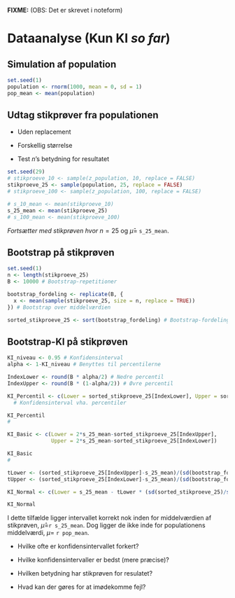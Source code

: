 __FIXME:__ (OBS: Det er skrevet i noteform)

# Dataanalyse (Kun KI _so far_)

## Simulation af population
```r
set.seed(1)
population <- rnorm(1000, mean = 0, sd = 1)
pop_mean <- mean(population)
```

## Udtag stikprøver fra populationen

* Uden replacement

* Forskellig størrelse

 * Test $n$'s betydning for resultatet
 
```r
set.seed(29)
# stikproeve_10 <- sample(z_population, 10, replace = FALSE)
stikproeve_25 <- sample(population, 25, replace = FALSE)
# stikproeve_100 <- sample(z_population, 100, replace = FALSE)

# s_10_mean <- mean(stikproeve_10)
s_25_mean <- mean(stikproeve_25)
# s_100_mean <- mean(stikproeve_100)
```

_Fortsætter med stikprøven hvor_ $n=25$ og $\hat\mu=$ ```s_25_mean```.

## Bootstrap på stikprøven

```r
set.seed(1)
n <- length(stikproeve_25)
B <- 10000 # Bootstrap-repetitioner

bootstrap_fordeling <- replicate(B, {
  x <- mean(sample(stikproeve_25, size = n, replace = TRUE))
}) # Bootstrap over middelværdien

sorted_stikproeve_25 <- sort(bootstrap_fordeling) # Bootstrap-fordelinger sorteret
```

## Bootstrap-KI på stikprøven


```r
KI_niveau <- 0.95 # Konfidensinterval
alpha <- 1-KI_niveau # Benyttes til percentilerne

IndexLower <- round(B * alpha/2) # Nedre percentil
IndexUpper <- round(B * (1-alpha/2)) # Øvre percentil

KI_Percentil <- c(Lower = sorted_stikproeve_25[IndexLower], Upper = sorted_stikproeve_25[IndexUpper])
  # Konfidensinterval vha. percentiler

KI_Percentil
#

KI_Basic <- c(Lower = 2*s_25_mean-sorted_stikproeve_25[IndexUpper],
              Upper = 2*s_25_mean-sorted_stikproeve_25[IndexLower])

KI_Basic
#

tLower <- (sorted_stikproeve_25[IndexUpper]-s_25_mean)/(sd(bootstrap_fordeling)) # SD udregner standardfejl
tUpper <- (sorted_stikproeve_25[IndexLower]-s_25_mean)/(sd(bootstrap_fordeling)) # SD udregner standardfejl

KI_Normal <- c(Lower = s_25_mean - tLower * (sd(sorted_stikproeve_25)/sqrt(n)), Upper = s_25_mean - tUpper * (sd(sorted_stikproeve_25)/sqrt(n)))

KI_Normal
```

I dette tilfælde ligger intervallet korrekt nok inden for middelværdien af stikprøven, $\hat\mu=$```r s_25_mean```. Dog ligger de ikke inde for populationens middelværdi, $\mu=$ ```r pop_mean```.

* Hvilke ofte er konfidensintervallet forkert?

* Hvilke konfidensintervaller er bedst (mere præcise)?

* Hvilken betydning har stikprøven for resulatet?

* Hvad kan der gøres for at imødekomme fejl?

